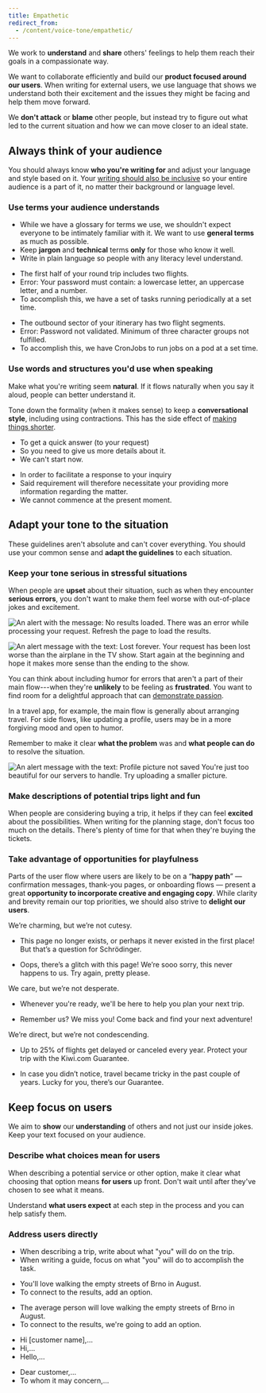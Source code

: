 ```yaml
---
title: Empathetic
redirect_from:
  - /content/voice-tone/empathetic/
---
```



<Illustration name="ReferAFriend" alt="" size="display" />

We work to **understand** and **share** others' feelings
to help them reach their goals in a compassionate way.

We want to collaborate efficiently and build our **product focused around our users**.
When writing for external users,
we use language that shows we understand both their excitement
and the issues they might be facing and help them move forward.

We **don't attack** or **blame** other people,
but instead try to figure out what led to the current situation
and how we can move closer to an ideal state.

## Always think of your audience

You should always know **who you're writing for**
and adjust your language and style based on it.
Your [writing should also be inclusive](/kiwi-use/content/voice-and-tone/inclusive/)
so your entire audience is a part of it, no matter their background or language level.

### Use terms your audience understands

- While we have a glossary for terms we use,
  we shouldn't expect everyone to be intimately familiar with it.
  We want to use **general terms** as much as possible.
- Keep **jargon** and **technical** terms **only** for those who know it well.
- Write in plain language so people with any literacy level understand.

<GuidelinesSideBySide>

<Do>

- The first half of your round trip includes two flights.
- Error: Your password must contain: a lowercase letter, an uppercase letter, and a number.
- To accomplish this, we have a set of tasks running periodically at a set time.

</Do>

<Dont>

- The outbound sector of your itinerary has two flight segments.
- Error: Password not validated. Minimum of three character groups not fulfilled.
- To accomplish this, we have CronJobs to run jobs on a pod at a set time.

</Dont>

</GuidelinesSideBySide>

### Use words and structures you'd use when speaking

Make what you're writing seem **natural**.
If it flows naturally when you say it aloud, people can better understand it.

Tone down the formality (when it makes sense) to keep a **conversational style**,
including using contractions.
This has the side effect of [making things shorter](/kiwi-use/content/voice-and-tone/straightforward/#be-concise).

<GuidelinesSideBySide>

<Do>

- To get a quick answer (to your request)
- So you need to give us more details about it.
- We can't start now.

</Do>

<Dont>

- In order to facilitate a response to your inquiry
- Said requirement will therefore necessitate your providing more information regarding the matter.
- We cannot commence at the present moment.

</Dont>

</GuidelinesSideBySide>

## Adapt your tone to the situation

These guidelines aren't absolute and can't cover everything.
You should use your common sense and **adapt the guidelines** to each situation.

### Keep your tone serious in stressful situations

<Guideline type="do" title="Be more serious with errors">

When people are **upset** about their situation,
such as when they encounter **serious errors**,
you don't want to make them feel worse with out-of-place jokes and excitement.

![An alert with the message: No results loaded. There was an error while processing your request. Refresh the page to load the results.](fileId:fannvRpkOJK6uxxT33EKaa;nodeId:21%3A622)

![An alert message with the text: Lost forever. Your request has been lost worse than the airplane in the TV show. Start again at the beginning and hope it makes more sense than the ending to the show.](fileId:fannvRpkOJK6uxxT33EKaa;nodeId:21%3A545)

</Guideline>

You can think about including humor for errors
that aren't a part of their main flow---when they're **unlikely** to be feeling as **frustrated**.
You want to find room for a delightful approach
that can [demonstrate passion](/kiwi-use/content/voice-and-tone/passionate/).

In a travel app, for example, the main flow is generally about arranging travel.
For side flows, like updating a profile,
users may be in a more forgiving mood and open to humor.

<Guideline type="do" title="Use humor carefully">

Remember to make it clear **what the problem** was
and **what people can do** to resolve the situation.

![An alert message with the text: Profile picture not saved You're just too beautiful for our servers to handle. Try uploading a smaller picture.](fileId:fannvRpkOJK6uxxT33EKaa;nodeId:21%3A640)

</Guideline>

### Make descriptions of potential trips light and fun

When people are considering buying a trip,
it helps if they can feel **excited** about the possibilities.
When writing for the planning stage, don't focus too much on the details.
There's plenty of time for that when they're buying the tickets.

### Take advantage of opportunities for playfulness

Parts of the user flow where users are likely to be on a “**happy path**” — confirmation messages, thank-you pages, or onboarding flows — present a great **opportunity to incorporate creative and engaging copy**. While clarity and brevity remain our top priorities, we should also strive to **delight our users**.

We’re charming, but we’re not cutesy.

<GuidelinesSideBySide>

<Do>

- This page no longer exists, or perhaps it never existed in the first place! But that’s a question for Schrödinger.

</Do>

<Dont>

- Oops, there’s a glitch with this page! We’re sooo sorry, this never happens to us. Try again, pretty please.

</Dont>

</GuidelinesSideBySide>

We care, but we’re not desperate.

<GuidelinesSideBySide>

<Do>

- Whenever you're ready, we'll be here to help you plan your next trip.

</Do>

<Dont>

- Remember us? We miss you! Come back and find your next adventure!

</Dont>

</GuidelinesSideBySide>

We’re direct, but we’re not condescending.

<GuidelinesSideBySide>

<Do>

- Up to 25% of flights get delayed or canceled every year. Protect your trip with the Kiwi.com Guarantee.

</Do>

<Dont>

- In case you didn’t notice, travel became tricky in the past couple of years. Lucky for you, there’s our Guarantee.

</Dont>

</GuidelinesSideBySide>

## Keep focus on users

We aim to **show** our **understanding** of others and not just our inside jokes.
Keep your text focused on your audience.

### Describe what choices mean for users

When describing a potential service or other option,
make it clear what choosing that option means **for users** up front.
Don't wait until after they've chosen to see what it means.

Understand **what users expect** at each step in the process and you can help satisfy them.

### Address users directly

- When describing a trip, write about what "you" will do on the trip.
- When writing a guide, focus on what "you" will do to accomplish the task.

<GuidelinesSideBySide>

<Do>

- You'll love walking the empty streets of Brno in August.
- To connect to the results, add an option.

</Do>

<Dont>

- The average person will love walking the empty streets of Brno in August.
- To connect to the results, we're going to add an option.

</Dont>

</GuidelinesSideBySide>

<GuidelinesSideBySide>

<Do>

- Hi [customer name],...
- Hi,…
- Hello,…

</Do>

<Dont>

- Dear customer,...
- To whom it may concern,...

</Dont>

</GuidelinesSideBySide>
